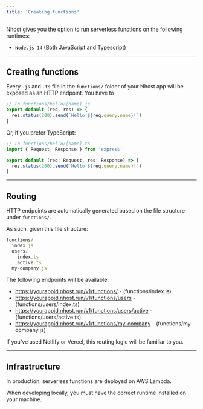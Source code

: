 ```yaml
---
title: 'Creating functions'
---
```


Nhost gives you the option to run serverless functions on the following runtimes:

- `Node.js 14` (Both JavaScript and Typescript)

---

## Creating functions

Every `.js` and `.ts` file in the `functions/` folder of your Nhost app will be exposed as an HTTP endpoint. You have to 

```js
// In functions/hello/[name].js
export default (req, res) => {
  res.status(200).send(`Hello ${req.query.name}!`)
}
```

Or, if you prefer TypeScript:

```ts
// In functions/hello/[name].ts
import { Request, Response } from 'express'

export default (req: Request, res: Response) => {
  res.status(200).send(`Hello ${req.query.name}!`)
}
```

---

## Routing

HTTP endpoints are automatically generated based on the file structure under `functions/`.

As such, given this file structure:

```js
functions/
  index.js
  users/
    index.ts
    active.ts
  my-company.js
```

The following endpoints will be available:

- https://yourappid.nhost.run/v1/functions/ - (functions/index.js)
- https://yourappid.nhost.run/v1/functions/users - (functions/users/index.ts)
- https://yourappid.nhost.run/v1/functions/users/active - (functions/users/active.ts)
- https://yourappid.nhost.run/v1/functions/my-company - (functions/my-company.js)

If you've used Netlify or Vercel, this routing logic will be familiar to you.

---

## Infrastructure

In production, serverless functions are deployed on AWS Lambda.

When developing locally, you must have the correct runtime installed on your machine.
